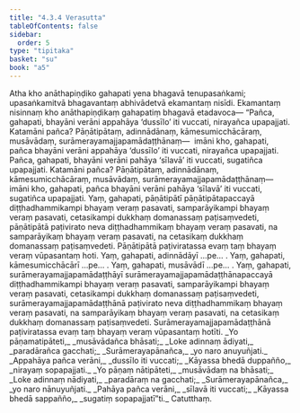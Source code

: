 ```yaml
---
title: "4.3.4 Verasutta"
tableOfContents: false
sidebar:
  order: 5
type: "tipitaka"
basket: "su"
book: "a5"
---
```



<DynamicBreadcrumb />

<Division number="174" book="a5">

<Paragraph number="1007" book="a5">
Atha kho anāthapiṇḍiko gahapati yena bhagavā tenupasaṅkami; upasaṅkamitvā bhagavantaṃ abhivādetvā ekamantaṃ nisīdi. Ekamantaṃ nisinnaṃ kho anāthapiṇḍikaṃ gahapatiṃ bhagavā etadavoca—
</Paragraph>

<Paragraph number="1008" book="a5">
“Pañca, gahapati, bhayāni verāni appahāya ‘dussīlo’ iti vuccati, nirayañca upapajjati. Katamāni pañca? Pāṇātipātaṃ, adinnādānaṃ, kāmesumicchācāraṃ, musāvādaṃ, surāmerayamajjapamādaṭṭhānaṃ—  imāni kho, gahapati, pañca bhayāni verāni appahāya ‘dussīlo’ iti vuccati, nirayañca upapajjati.
</Paragraph>

<Paragraph number="1009" book="a5">
Pañca, gahapati, bhayāni verāni pahāya ‘sīlavā’ iti vuccati, sugatiñca upapajjati. Katamāni pañca? Pāṇātipātaṃ, adinnādānaṃ, kāmesumicchācāraṃ, musāvādaṃ, surāmerayamajjapamādaṭṭhānaṃ—  imāni kho, gahapati, pañca bhayāni verāni pahāya ‘sīlavā’ iti vuccati, sugatiñca upapajjati.
</Paragraph>

<Paragraph number="1010" book="a5">
Yaṃ, gahapati, pāṇātipātī pāṇātipātapaccayā diṭṭhadhammikampi bhayaṃ veraṃ pasavati, samparāyikampi bhayaṃ veraṃ pasavati, cetasikampi dukkhaṃ domanassaṃ paṭisaṃvedeti, pāṇātipātā paṭivirato neva diṭṭhadhammikaṃ bhayaṃ veraṃ pasavati, na samparāyikaṃ bhayaṃ veraṃ pasavati, na cetasikaṃ dukkhaṃ domanassaṃ paṭisaṃvedeti. Pāṇātipātā paṭiviratassa evaṃ taṃ bhayaṃ veraṃ vūpasantaṃ hoti.
</Paragraph>

<Paragraph number="1011" book="a5">
Yaṃ, gahapati, adinnādāyī …pe… .
</Paragraph>

<Paragraph number="1012" book="a5">
Yaṃ, gahapati, kāmesumicchācārī …pe… .
</Paragraph>

<Paragraph number="1013" book="a5">
Yaṃ, gahapati, musāvādī …pe… .
</Paragraph>

<Paragraph number="1014" book="a5">
Yaṃ, gahapati, surāmerayamajjapamādaṭṭhāyī surāmerayamajjapamādaṭṭhānapaccayā diṭṭhadhammikampi bhayaṃ veraṃ pasavati, samparāyikampi bhayaṃ veraṃ pasavati, cetasikampi dukkhaṃ domanassaṃ paṭisaṃvedeti, surāmerayamajjapamādaṭṭhānā paṭivirato neva diṭṭhadhammikaṃ bhayaṃ veraṃ pasavati, na samparāyikaṃ bhayaṃ veraṃ pasavati, na cetasikaṃ dukkhaṃ domanassaṃ paṭisaṃvedeti. Surāmerayamajjapamādaṭṭhānā paṭiviratassa evaṃ taṃ bhayaṃ veraṃ vūpasantaṃ hotīti.
</Paragraph>

<Paragraph number="1015" type="verses" book="a5">
_Yo pāṇamatipāteti,_  
_musāvādañca bhāsati;_  
_Loke adinnaṃ ādiyati,_  
_paradārañca gacchati;_  
_Surāmerayapānañca,_  
_yo naro anuyuñjati._  

</Paragraph>

<Paragraph number="1016" type="verses" book="a5">
_Appahāya pañca verāni,_  
_dussīlo iti vuccati;_  
_Kāyassa bhedā duppañño,_  
_nirayaṃ sopapajjati._  

</Paragraph>

<Paragraph number="1017" type="verses" book="a5">
_Yo pāṇaṃ nātipāteti,_  
_musāvādaṃ na bhāsati;_  
_Loke adinnaṃ nādiyati,_  
_paradāraṃ na gacchati;_  
_Surāmerayapānañca,_  
_yo naro nānuyuñjati._  

</Paragraph>

<Paragraph number="1018" type="verses" book="a5">
_Pahāya pañca verāni,_  
_sīlavā iti vuccati;_  
_Kāyassa bhedā sappañño,_  
_sugatiṃ sopapajjatī”ti._  


</Paragraph>
</Division>

<Paragraph number="1019" type="center" book="a5">
Catutthaṃ.
</Paragraph>